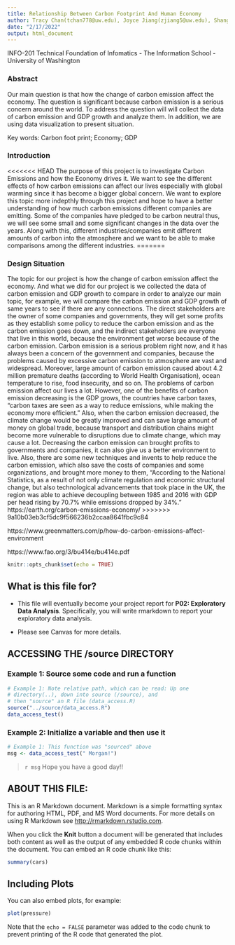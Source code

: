 ```yaml
---
title: Relationship Between Carbon Footprint And Human Economy
author: Tracy Chan(tchan778@uw.edu), Joyce Jiang(zjiang5@uw.edu), Shanglin Jiang(sjiang5@uw.edu) and Martin Ma(chengm26@uw.edu)
date: "2/17/2022"
output: html_document
---
```

INFO-201 Technical Foundation of Infomatics - The Information School - University of Washington

### Abstract
Our main question is that how the change of carbon emission affect the economy. The question is significant because carbon emission is a serious concern around the world. To address the question will will collect the data of carbon emission and GDP growth and analyze them. In addition, we are using data visualization to present situation. 

Key words: Carbon foot print; Economy; GDP

### Introduction
<<<<<<< HEAD
The purpose of this project is to investigate Carbon Emissions and how the Economy drives it. We want to see the different effects of how carbon emissions can affect our lives especially with global warming since it has become a bigger global concern. We want to explore this topic more indepthly through this project and hope to have a better understanding of how much carbon emissions different companies are emitting. Some of the companies have pledged to be carbon neutral thus, we will see some small and some significant changes in the data over the years. Along with this, different industries/companies emit different amounts of carbon into the atmosphere and we want to be able to make comparisons among the different industries. 
=======

### Design Situation
The topic for our project is how the change of carbon emission affect the economy. And what we did for our project is we collected the data of carbon emission and GDP growth to compare in order to analyze our main topic, for example, we will compare the carbon emission and GDP growth of same years to see if there are any connections. The direct stakeholders are the owner of some companies and governments, they will get some profits as they establish some policy to reduce the carbon emission and as the carbon emission goes down, and the indirect stakeholders are everyone that live in this world, because the environment get worse because of the carbon emission. Carbon emission is a serious problem right now, and it has always been a concern of the government and companies, because the problems caused by excessive carbon emission to atmosphere are vast and widespread. Moreover, large amount of carbon emission caused about 4.2 million premature deaths (according to World Health Organisation), ocean temperature to rise, food insecurity, and so on. The problems of carbon emission affect our lives a lot. However, one of the benefits of carbon emission decreasing is the GDP grows, the countries have carbon taxes, "carbon taxes are seen as a way to reduce emissions, while making the economy more efficient." Also, when the carbon emission decreased, the climate change would be greatly improved and can save large amount of money on global trade, because transport and distribution chains might become more vulnerable to disruptions due to climate change, which may cause a lot. Decreasing the carbon emission can brought profits to governments and companies, it can also give us a better environment to live. Also, there are some new techniques and invents to help reduce the carbon emission, which also save the costs of companies and some organizations, and brought more money to them, "According to the National Statistics, as a result of not only climate regulation and economic structural change, but also technological advancements that took place in the UK, the region was able to achieve decoupling between 1985 and 2016 with GDP per head rising by 70.7% while emissions dropped by 34%."
https://earth.org/carbon-emissions-economy/
>>>>>>> 9a10b03eb3cf5dc9f566236b2ccaa8641fbc9c84

https://www.greenmatters.com/p/how-do-carbon-emissions-affect-environment

https://www.fao.org/3/bu414e/bu414e.pdf
```r
knitr::opts_chunk$set(echo = TRUE)
```

## What is this file for?

* This file will eventually become your project report for **P02: Exploratory Data Analysis**. Specifically, you will write rmarkdown to report your exploratory data analysis.

* Please see Canvas for more details.

## ACCESSING THE /source DIRECTORY
### Example 1: Source some code and run a function
```r
# Example 1: Note relative path, which can be read: Up one
# directory(..), down into source (/source), and 
# then "source" an R file (data_access.R)
source("../source/data_access.R")
data_access_test()
```

### Example 2: Initialize a variable and then use it
```r
# Example 1: This function was "sourced" above
msg <- data_access_test(" Morgan!")
```

> `r msg` Hope you have a good day!! 

## ABOUT THIS FILE: 

This is an R Markdown document. Markdown is a simple formatting syntax for authoring HTML, PDF, and MS Word documents. For more details on using R Markdown see <http://rmarkdown.rstudio.com>.

When you click the **Knit** button a document will be generated that includes both content as well as the output of any embedded R code chunks within the document. You can embed an R code chunk like this:

```r
summary(cars)
```

## Including Plots

You can also embed plots, for example:

```r
plot(pressure)
```

Note that the `echo = FALSE` parameter was added to the code chunk to prevent printing of the R code that generated the plot.
